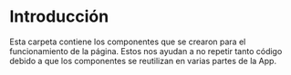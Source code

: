 # Introducción

Esta carpeta contiene los componentes que se crearon para
el funcionamiento de la página. Estos nos ayudan a no repetir tanto código
debido a que los componentes se reutilizan en varias partes de la App.